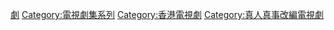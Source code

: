 [[Category:廉政公署_(香港)|劇]]
[[Category:電視劇集系列|Category:電視劇集系列]]
[[Category:香港電視劇|Category:香港電視劇]]
[[Category:真人真事改編電視劇|Category:真人真事改編電視劇]]